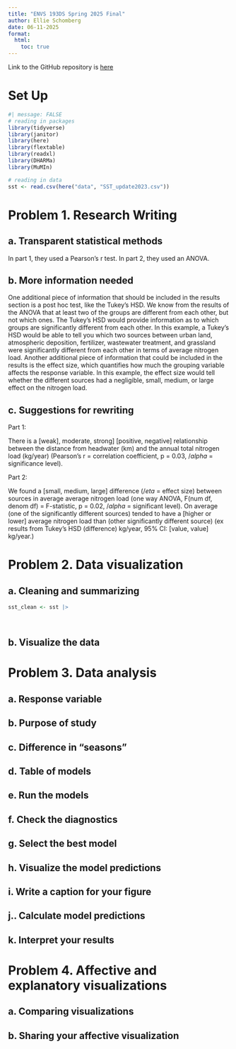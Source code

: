 ```yaml
---
title: "ENVS 193DS Spring 2025 Final"
author: Ellie Schomberg
date: 06-11-2025
format: 
  html:
    toc: true
---
```


Link to the GitHub repository is [here](https://github.com/ellieschomberg/ENVS-193DS_spring-2025_final)

# Set Up

```r
#| message: FALSE
# reading in packages
library(tidyverse)
library(janitor)
library(here)
library(flextable)
library(readxl)
library(DHARMa)
library(MuMIn)

# reading in data
sst <- read.csv(here("data", "SST_update2023.csv"))
```

# Problem 1. Research Writing

## a. Transparent statistical methods

In part 1, they used a Pearson's r test. In part 2, they used an ANOVA.

## b. More information needed

One additional piece of information that should be included in the results section is a post hoc test, like the Tukey's HSD. We know from the results of the ANOVA that at least two of the groups are different from each other, but not which ones. The Tukey's HSD would provide information as to which groups are significantly different from each other. In this example, a Tukey's HSD would be able to tell you which two sources between urban land, atmospheric deposition, fertilizer, wastewater treatment, and grassland were significantly different from each other in terms of average nitrogen load. Another additional piece of information that could be included in the results is the effect size, which quantifies how much the grouping variable affects the response variable. In this example, the effect size would tell whether the different sources had a negligible, small, medium, or large effect on the nitrogen load.

## c. Suggestions for rewriting

Part 1:

There is a [weak], moderate, strong] [positive, negative] relationship between the distance from headwater (km) and the annual total nitrogen load (kg/year) (Pearson's r = correlation coefficient, p = 0.03, $/alpha$ = significance level).

Part 2:

We found a [small, medium, large] difference ($/eta$ = effect size) between sources in average average nitrogen load (one way ANOVA, F(num df, denom df) = F-statistic, p = 0.02, $/alpha$ = significant level). On average (one of the significantly different sources) tended to have a [higher or lower] average nitrogen load than (other significantly different source) (ex results from Tukey's HSD (difference) kg/year, 95% CI: [value, value] kg/year.)


# Problem 2. Data visualization

## a. Cleaning and summarizing

```r
sst_clean <- sst |> 
  
  

```


## b. Visualize the data

# Problem 3. Data analysis

## a. Response variable

## b. Purpose of study

## c. Difference in "seasons"

## d. Table of models

## e. Run the models

## f. Check the diagnostics

## g. Select the best model

## h. Visualize the model predictions

## i. Write a caption for your figure

## j.. Calculate model predictions

## k. Interpret your results

# Problem 4. Affective and explanatory visualizations

## a. Comparing visualizations

## b. Sharing your affective visualization

